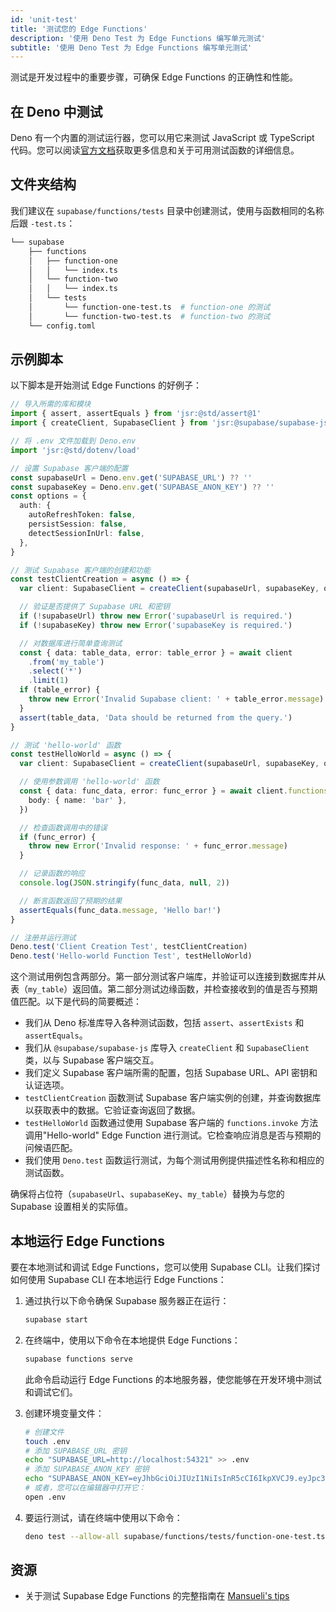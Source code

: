 ```yaml
---
id: 'unit-test'
title: '测试您的 Edge Functions'
description: '使用 Deno Test 为 Edge Functions 编写单元测试'
subtitle: '使用 Deno Test 为 Edge Functions 编写单元测试'
---
```


测试是开发过程中的重要步骤，可确保 Edge Functions 的正确性和性能。

## 在 Deno 中测试

Deno 有一个内置的测试运行器，您可以用它来测试 JavaScript 或 TypeScript 代码。您可以阅读[官方文档](https://docs.deno.com/runtime/manual/basics/testing/)获取更多信息和关于可用测试函数的详细信息。

## 文件夹结构

我们建议在 `supabase/functions/tests` 目录中创建测试，使用与函数相同的名称后跟 `-test.ts`：

```bash
└── supabase
    ├── functions
    │   ├── function-one
    │   │   └── index.ts
    │   └── function-two
    │   │   └── index.ts
    │   └── tests
    │       └── function-one-test.ts  # function-one 的测试
    │       └── function-two-test.ts  # function-two 的测试
    └── config.toml
```

## 示例脚本

以下脚本是开始测试 Edge Functions 的好例子：

```typescript function-one-test.ts
// 导入所需的库和模块
import { assert, assertEquals } from 'jsr:@std/assert@1'
import { createClient, SupabaseClient } from 'jsr:@supabase/supabase-js@2'

// 将 .env 文件加载到 Deno.env
import 'jsr:@std/dotenv/load'

// 设置 Supabase 客户端的配置
const supabaseUrl = Deno.env.get('SUPABASE_URL') ?? ''
const supabaseKey = Deno.env.get('SUPABASE_ANON_KEY') ?? ''
const options = {
  auth: {
    autoRefreshToken: false,
    persistSession: false,
    detectSessionInUrl: false,
  },
}

// 测试 Supabase 客户端的创建和功能
const testClientCreation = async () => {
  var client: SupabaseClient = createClient(supabaseUrl, supabaseKey, options)

  // 验证是否提供了 Supabase URL 和密钥
  if (!supabaseUrl) throw new Error('supabaseUrl is required.')
  if (!supabaseKey) throw new Error('supabaseKey is required.')

  // 对数据库进行简单查询测试
  const { data: table_data, error: table_error } = await client
    .from('my_table')
    .select('*')
    .limit(1)
  if (table_error) {
    throw new Error('Invalid Supabase client: ' + table_error.message)
  }
  assert(table_data, 'Data should be returned from the query.')
}

// 测试 'hello-world' 函数
const testHelloWorld = async () => {
  var client: SupabaseClient = createClient(supabaseUrl, supabaseKey, options)

  // 使用参数调用 'hello-world' 函数
  const { data: func_data, error: func_error } = await client.functions.invoke('hello-world', {
    body: { name: 'bar' },
  })

  // 检查函数调用中的错误
  if (func_error) {
    throw new Error('Invalid response: ' + func_error.message)
  }

  // 记录函数的响应
  console.log(JSON.stringify(func_data, null, 2))

  // 断言函数返回了预期的结果
  assertEquals(func_data.message, 'Hello bar!')
}

// 注册并运行测试
Deno.test('Client Creation Test', testClientCreation)
Deno.test('Hello-world Function Test', testHelloWorld)
```

这个测试用例包含两部分。第一部分测试客户端库，并验证可以连接到数据库并从表（`my_table`）返回值。第二部分测试边缘函数，并检查接收到的值是否与预期值匹配。以下是代码的简要概述：

- 我们从 Deno 标准库导入各种测试函数，包括 `assert`、`assertExists` 和 `assertEquals`。
- 我们从 `@supabase/supabase-js` 库导入 `createClient` 和 `SupabaseClient` 类，以与 Supabase 客户端交互。
- 我们定义 Supabase 客户端所需的配置，包括 Supabase URL、API 密钥和认证选项。
- `testClientCreation` 函数测试 Supabase 客户端实例的创建，并查询数据库以获取表中的数据。它验证查询返回了数据。
- `testHelloWorld` 函数通过使用 Supabase 客户端的 `functions.invoke` 方法调用"Hello-world" Edge Function 进行测试。它检查响应消息是否与预期的问候语匹配。
- 我们使用 `Deno.test` 函数运行测试，为每个测试用例提供描述性名称和相应的测试函数。

<Admonition type="note">

确保将占位符（`supabaseUrl`、`supabaseKey`、`my_table`）替换为与您的 Supabase 设置相关的实际值。

</Admonition>

## 本地运行 Edge Functions

要在本地测试和调试 Edge Functions，您可以使用 Supabase CLI。让我们探讨如何使用 Supabase CLI 在本地运行 Edge Functions：

1. 通过执行以下命令确保 Supabase 服务器正在运行：

   ```bash
   supabase start
   ```

2. 在终端中，使用以下命令在本地提供 Edge Functions：

   ```bash
   supabase functions serve
   ```

   此命令启动运行 Edge Functions 的本地服务器，使您能够在开发环境中测试和调试它们。

3. 创建环境变量文件：

   ```bash
   # 创建文件
   touch .env
   # 添加 SUPABASE_URL 密钥
   echo "SUPABASE_URL=http://localhost:54321" >> .env
   # 添加 SUPABASE_ANON_KEY 密钥
   echo "SUPABASE_ANON_KEY=eyJhbGciOiJIUzI1NiIsInR5cCI6IkpXVCJ9.eyJpc3MiOiJzdXBhYmFzZS1kZW1vIiwicm9sZSI6ImFub24iLCJleHAiOjE5ODM4MTI5OTZ9.CRXP1A7WOeoJeXxjNni43kdQwgnWNReilDMblYTn_I0" >> .env
   # 或者，您可以在编辑器中打开它：
   open .env
   ```

4. 要运行测试，请在终端中使用以下命令：

   ```bash
   deno test --allow-all supabase/functions/tests/function-one-test.ts
   ```

## 资源

- 关于测试 Supabase Edge Functions 的完整指南在 [Mansueli's tips](https://blog.mansueli.com/testing-supabase-edge-functions-with-deno-test)